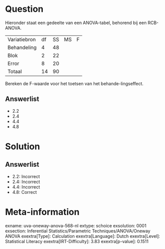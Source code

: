 Question
========

Hieronder staat een gedeelte van een ANOVA-tabel, behorend bij een
RCB-ANOVA.

  -------------- ---- ---- ---- ---
  Variatiebron   df   SS   MS   F
  Behandeling    4    48        
  Blok           2    22        
  Error          8    20        
  Totaal         14   90        
  -------------- ---- ---- ---- ---

Bereken de F-waarde voor het toetsen van het behande-lingseffect.

Answerlist
----------

* 2.2
* 2.4
* 4.4
* 4.8

Solution
========

Answerlist
----------

* 2.2: Incorrect
* 2.4: Incorrect
* 4.4: Incorrect
* 4.8: Correct

Meta-information
================
exname: uva-oneway-anova-568-nl
extype: schoice
exsolution: 0001
exsection: Inferential Statistics/Parametric Techniques/ANOVA/Oneway ANOVA
exextra[Type]: Calculation
exextra[Language]: Dutch
exextra[Level]: Statistical Literacy
exextra[IRT-Difficulty]: 3.83
exextra[p-value]: 0.1511

